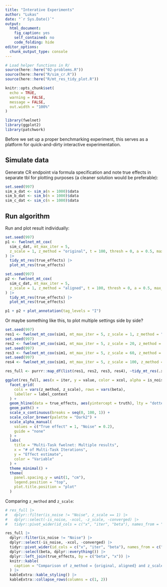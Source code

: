 ```yaml
---
title: "Interative Experiments"
author: "Lukas"
date: "`r Sys.Date()`"
output: 
  html_document: 
    fig_caption: yes
    self_contained: no
    code_folding: hide
editor_options: 
  chunk_output_type: console
---
```


```r
# Load helper functions in R/
source(here::here("02-problems.R"))
source(here::here("R/sim_cr.R"))
source(here::here("R/mt_res_tidy_plot.R"))

knitr::opts_chunk$set(
  echo = TRUE,
  warning = FALSE,
  message = FALSE,
  out.width = "100%"
)

library(fwelnet)
library(ggplot2)
library(patchwork)
```

Before we set up a proper benchmarking experiment, this serves as a platform for quick-and-dirty interactive experimentation.

## Simulate data


Generate CR endpoint via formula specification and note true effects in separate tbl for plotting purposes (a cleaner solution would be preferable):

```r
set.seed(997)
sim_a_dat <- sim_a(n = 1000)$data
sim_b_dat <- sim_b(n = 1000)$data
sim_c_dat <- sim_c(n = 1000)$data
```

## Run algorithm

Run and plot result individually:

```r
set.seed(997)
p1 <- fwelnet_mt_cox(
  sim_c_dat, mt_max_iter = 5,
  z_scale = 1, z_method = "original", t = 100, thresh = 0, a = 0.5, max_iter = 40
) |>
  tidy_mt_res(true_effects) |>
  plot_mt_res(true_effects)

set.seed(997)
p2 <- fwelnet_mt_cox(
  sim_c_dat, mt_max_iter = 5,
  z_scale = 1, z_method = "aligned", t = 100, thresh = 0, a = 0.5, max_iter = 40
) |>
  tidy_mt_res(true_effects) |>
  plot_mt_res(true_effects)

p1 + p2 + plot_annotation(tag_levels = "I")
```

Or maybe something like this, to plot multiple settings side by side?

```r
set.seed(997)
res1 <- fwelnet_mt_cox(sim1, mt_max_iter = 5, z_scale = 1, z_method = "original") 
set.seed(997)
res2 <- fwelnet_mt_cox(sim1, mt_max_iter = 5, z_scale = 20, z_method = "original") 
set.seed(997)
res3 <- fwelnet_mt_cox(sim1, mt_max_iter = 5, z_scale = 60, z_method = "original") 
set.seed(997)
res4 <- fwelnet_mt_cox(sim1, mt_max_iter = 5, z_scale = 100, z_method = "original") 

res_full <- purrr::map_df(list(res1, res2, res3, res4), ~tidy_mt_res(.x, true_effects))

ggplot(res_full, aes(x = iter, y = value, color = xcol, alpha = is_noise)) +
  facet_grid(
    cols = vars(z_method, z_scale), rows = vars(beta),
    labeller = label_context
  ) +
  geom_hline(data = true_effects, aes(yintercept = truth), lty = "dotted") +
  geom_path() +
  scale_x_continuous(breaks = seq(0, 100, 1)) +
  scale_color_brewer(palette = "Dark2") +
  scale_alpha_manual(
    values = c("True effect" = 1, "Noise" = 0.2),
    guide = "none"
  ) +
  labs(
    title = "Multi-Task fwelnet: Multiple results",
    x = "# of Multi-Task Iterations",
    y = "Effect estimate",
    color = "Variable"
  ) +
  theme_minimal() +
  theme(
    panel.spacing.y = unit(1, "cm"),
    legend.position = "top", 
    plot.title.position = "plot"
  )

```

Comparing `z_method` and `z_scale`:

```r
# res_full |>
#   dplyr::filter(is_noise != "Noise", z_scale == 1) |>
#   dplyr::select(-is_noise, -xcol, -z_scale, -converged) |> 
#   tidyr::pivot_wider(id_cols = c("x", "iter", "beta"), names_from = "z_method", values_from = "value")

res_full |>
  dplyr::filter(is_noise != "Noise") |>
  dplyr::select(-is_noise, -xcol, -converged) |> 
  tidyr::pivot_wider(id_cols = c("x", "iter", "beta"), names_from = c("z_method", "z_scale"), values_from = "value") |>
  dplyr::select(beta, dplyr::everything()) |>
  dplyr::left_join(true_effects, by = c("beta", "x")) |>
  knitr::kable(
    caption = "Comparison of z_method = {original, aligned} and z_scale = {1, 100}"
  ) |>
  kableExtra::kable_styling() |>
  kableExtra::collapse_rows(columns = c(1, 2))
```

